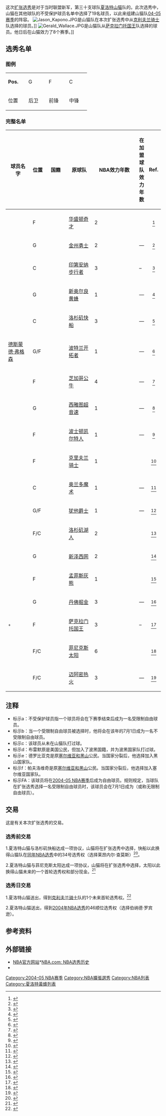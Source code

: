 
{{Infobox NBA Draft
| year          =2004
| logo          =
| logosize      =
| image         =
| imagesize     =
| caption       =
| date          =2004-06-22
| time          =
| location      =
| exp_teams     =[[夏洛特山猫|夏洛特山猫]]
}}

这次[[扩张选秀|扩张选秀]]是对于当时联盟新军，第三十支球队[[夏洛特山猫|夏洛特山猫]]队的。此次选秀中，山猫在其他球队的不受保护球员名单中选择了19名球员，以此来组建山猫队[[2004-05_NBA赛季|04-05赛季]]的阵容。
[[File:Jason_Kapono.JPG|thumb]]是山猫队在本次扩张选秀中从[[克利夫兰骑士|克利夫兰骑士]]队选择的球员。]]
[[File:Gerald_Wallace.JPG|upright]]是山猫队从[[萨克拉门托国王|萨克拉门托国王]]队选择的球员。他日后在山猫效力了8个赛季。]]


==选秀名单==
===图例===
{| class="wikitable"
|width="50"|'''Pos.'''||width="50"|G||width="50"|F||width="50"|C
|-
|位置||后卫||前锋||中锋
|}
{{NBA Draft legend|3=y}}

===完整名单===
{| class="wikitable sortable"
! width="19%"| 球员名字
! width="1%"| 位置
! width="16%"| 国籍
! width="20%"| 原球队
! width="5%"| NBA效力年数{{ref label|Note1|a|a}}
! width="12%"| 在加盟球队效力年数{{ref label|Note2|b|b}}
! width="3%" class=unsortable| Ref.
|-
| {{sortname|罗尼|巴克斯特}}{{ref label|noteFA|FA|FA}}
| F
| {{USA}}
| [[华盛顿奇才|华盛顿奇才]]
| 2
| {{nbay|2005|end}}
|align="center"| <ref>{{cite web|url=http://www.basketball-reference.com/players/b/baxtelo01.html|title=Lonny Baxter Statistics|publisher=Sports Reference LLC|work=basketball-reference.com|accessdate=2010-12-12|archive-date=2012-09-01|archive-url=https://www.webcitation.org/6ALMZjnGd?url=http://www.basketball-reference.com/players/b/baxtelo01.html|dead-url=no}}</ref>
|-
| {{sortname|J·R|布雷默}}{{ref label|noteFA|FA|FA}}
| G
| {{BIH}}{{ref label|Note4|d|d}}
| [[金州勇士|金州勇士]]
| 2
|align="center"| —{{ref label|Note3|c|c}}
|align="center"| <ref>{{cite web|url=http://www.basketball-reference.com/players/b/bremejr01.html|title=J.R. Bremer Statistics|publisher=Sports Reference LLC|work=basketball-reference.com|accessdate=2010-12-12|archive-date=2012-09-01|archive-url=https://www.webcitation.org/6ALMaGh89?url=http://www.basketball-reference.com/players/b/bremejr01.html|dead-url=no}}</ref>
|-
| {{sortname|普里莫兹|布雷泽克}}
| C
| {{SVN}}
| [[印第安纳步行者|印第安纳步行者]]
| 3
| {{nbay|2004|start}}–{{nbay|2007|start}}
|align="center"| <ref>{{cite web |url=http://www.basketball-reference.com/players/b/brezepr01.html |title=Primoz Brezec Statistics |publisher=Sports Reference LLC |work=basketball-reference.com |accessdate=2010-12-12 |archiveurl=https://web.archive.org/web/20101204132741/http://www.basketball-reference.com/players/b/brezepr01.html |archivedate=2010-12-04 |deadurl=no }}</ref>
|-
| {{sortname|莫里斯|卡特|}}{{ref label|noteFA|FA|FA}}
| G
| {{USA}}
| [[新奥尔良黄蜂|新奥尔良黄蜂]]
| 1
|align="center"| —{{ref label|Note3|c|c}}
|align="center"| <ref>{{cite web|url=http://www.basketball-reference.com/players/c/cartema01.html|title=Maurice Carter Statistics|publisher=Sports Reference LLC|work=basketball-reference.com|accessdate=2010-12-12|archive-date=2012-09-01|archive-url=https://www.webcitation.org/6ALMbFyL1?url=http://www.basketball-reference.com/players/c/cartema01.html|dead-url=no}}</ref>
|-
| {{sortname|佩德拉格|德罗比亚克}}{{ref label|NoteA|A|A}}
| C
| {{MNE}}{{ref label|Note5|e|e}}
| [[洛杉矶快船|洛杉矶快船]]
| 3
|align="center"| —{{ref label|Note3|c|c}}
|align="center"| <ref>{{cite web|url=http://www.basketball-reference.com/players/d/drobnpr01.html|title=Predrag Drobnjak Statistics|publisher=Sports Reference LLC|work=basketball-reference.com|accessdate=2010-12-12|archive-date=2017-12-12|archive-url=https://web.archive.org/web/20171212220919/https://www.basketball-reference.com/players/d/drobnpr01.html|dead-url=no}}</ref>
|-
| [[德斯蒙德·弗格森|德斯蒙德·弗格森]]{{ref label|noteFA|FA|FA}}
| G/F
| {{USA}}
| [[波特兰开拓者|波特兰开拓者]]
| 1
|align="center"| —{{ref label|Note3|c|c}}
|align="center"| <ref>{{cite web|url=http://www.basketball-reference.com/players/f/fergude01.html|title=Desmond Ferguson Statistics|publisher=Sports Reference LLC|work=basketball-reference.com|accessdate=2010-12-12|archive-date=2012-09-01|archive-url=https://www.webcitation.org/6ALMcBj9W?url=http://www.basketball-reference.com/players/f/fergude01.html|dead-url=no}}</ref>
|-
| {{sortname|马库斯|费泽尔}}{{ref label|noteFA|FA|FA}}
| F
| {{USA}}
| [[芝加哥公牛|芝加哥公牛]]
| 4
|align="center"| —{{ref label|Note3|c|c}}
|align="center"| <ref>{{cite web|url=http://www.basketball-reference.com/players/f/fizerma01.html|title=Marcus Fizer Statistics|publisher=Sports Reference LLC|work=basketball-reference.com|accessdate=2010-12-12|archive-date=2012-09-01|archive-url=https://www.webcitation.org/6ALMcdqtF?url=http://www.basketball-reference.com/players/f/fizerma01.html|dead-url=no}}</ref>
|-
| {{sortname|里奇|弗拉姆}}{{ref label|noteFA|FA|FA}}
| G
| {{USA}}
| [[西雅图超音速|西雅图超音速]]
| 1
|align="center"| —{{ref label|Note3|c|c}}
|align="center"| <ref>{{cite web |url=http://www.basketball-reference.com/players/f/frahmri01.html |title=Richie Frahm Statistics |publisher=Sports Reference LLC |work=basketball-reference.com |accessdate=2010-12-12 |archiveurl=https://web.archive.org/web/20101112053758/http://www.basketball-reference.com/players/f/frahmri01.html |archivedate=2010-11-12 |deadurl=no }}</ref>
|-
| {{sortname|布兰登|亨特}}
| F
| {{USA}}
| [[波士顿凯尔特人|波士顿凯尔特人]]
| 1
|align="center"| —{{ref label|Note3|c|c}}
|align="center"| <ref>{{cite web|url=http://www.basketball-reference.com/players/h/huntebr01.html|title=Brandon Hunter Statistics|publisher=Sports Reference LLC|work=basketball-reference.com|accessdate=2010-12-12|archive-date=2012-09-01|archive-url=https://www.webcitation.org/6ALMdd8cN?url=http://www.basketball-reference.com/players/h/huntebr01.html|dead-url=no}}</ref>
|-
| {{sortname|杰森|卡波诺}}
| F
| {{USA}}
| [[克里夫兰骑士|克里夫兰骑士]]
| 1
| {{nbay|2004|full=y}}
|align="center"| <ref>{{cite web |url=http://www.basketball-reference.com/players/k/kaponja01.html |title=Jason Kapono Statistics |publisher=Sports Reference LLC |work=basketball-reference.com |accessdate=2010-12-12 |archiveurl=https://web.archive.org/web/20101204124405/http://www.basketball-reference.com/players/k/kaponja01.html |archivedate=2010-12-04 |deadurl=no }}</ref>
|-
| {{sortname|扎扎|帕楚里亚}}
| C
| {{GEO}}
| [[奥兰多魔术|奥兰多魔术]]
| 1
|align="center"| —{{ref label|Note3|c|c}}
|align="center"| <ref>{{cite web |url=http://www.basketball-reference.com/players/p/pachuza01.html |title=Zaza Pachulia Statistics |publisher=Sports Reference LLC |work=basketball-reference.com |accessdate=2010-12-12 |archiveurl=https://web.archive.org/web/20101204164230/http://www.basketball-reference.com/players/p/pachuza01.html |archivedate=2010-12-04 |deadurl=no }}</ref>
|-
| {{sortname|萨沙|帕夫洛维奇}}{{ref label|NoteD|D|D}}
| G/F
| {{SRB}}{{ref label|Note6|f|f}}
| [[犹他爵士|犹他爵士]]
| 1
|align="center"| —{{ref label|Note3|c|c}}
|align="center"| <ref>{{cite web |url=http://www.basketball-reference.com/players/p/pavloal01.html |title=Sasha Pavlovic Statistics |publisher=Sports Reference LLC |work=basketball-reference.com |accessdate=2010-12-12 |archiveurl=https://web.archive.org/web/20101204064003/http://www.basketball-reference.com/players/p/pavloal01.html |archivedate=2010-12-04 |deadurl=no }}</ref>
|-
| {{link-en|贾马尔·桑普森|Jamal Sampson}}
| F/C
| {{USA}}
| [[洛杉矶湖人|洛杉矶湖人]]
| 2
| {{nbay|2004|full=y}}
|align="center"| <ref>{{cite web|url=http://www.basketball-reference.com/players/s/sampsja01.html|title=Jamal Sampson Statistics|publisher=Sports Reference LLC|work=basketball-reference.com|accessdate=2010-12-12|archive-date=2012-09-01|archive-url=https://www.webcitation.org/6ALRFlpJU?url=http://www.basketball-reference.com/players/s/sampsja01.html|dead-url=no}}</ref>
|-
| {{link-en|特马尔·斯雷|Tamar Slay}}{{ref label|noteFA|FA|FA}}
| G
| {{USA}}
| [[新泽西网|新泽西网]]
| 2
| {{nbay|2004|full=y}}
|align="center"| <ref>{{cite web|url=http://www.basketball-reference.com/players/s/slayta01.html|title=Tamar Slay Statistics|publisher=Sports Reference LLC|work=basketball-reference.com|accessdate=2010-12-12|archive-date=2017-06-20|archive-url=https://web.archive.org/web/20170620002123/http://www.basketball-reference.com/players/s/slayta01.html|dead-url=no}}</ref>
|-
| {{link-en|德隆·史密斯|Theron Smith}}
| F
| {{USA}}
| [[孟菲斯灰熊|孟菲斯灰熊]]
| 1
| {{nbay|2004|full=y}}
|align="center"| <ref>{{cite web|url=http://www.basketball-reference.com/players/s/smithth01.html|title=Theron Smith Statistics|publisher=Sports Reference LLC|work=basketball-reference.com|accessdate=2010-12-12|archive-date=2012-09-01|archive-url=https://www.webcitation.org/6ALRGiUnr?url=http://www.basketball-reference.com/players/s/smithth01.html|dead-url=no}}</ref>
|-
| {{link-en|杰夫·特雷皮格尼尔|Jeff Trepagnier}}{{ref label|noteFA|FA|FA}}
| G
| {{USA}}
| [[丹佛掘金|丹佛掘金]]
| 3
|align="center"| —{{ref label|Note3|c|c}}
|align="center"| <ref>{{cite web|url=http://www.basketball-reference.com/players/t/trepaje01.html|title=Jeff Trepagnier Statistics|publisher=Sports Reference LLC|work=basketball-reference.com|accessdate=2010-12-12|archive-date=2012-09-01|archive-url=https://www.webcitation.org/6ALRHAZwb?url=http://www.basketball-reference.com/players/t/trepaje01.html|dead-url=no}}</ref>
|-
|bgcolor="#FFCC00"| {{sortname|杰拉德|华莱士}}<sup>+</sup>
| F
| {{USA}}
| [[萨克拉门托国王|萨克拉门托国王]]
| 3
| {{nbay|2004|start}}–{{nbay|2010|end}}
|align="center"| <ref>{{cite web |url=http://www.basketball-reference.com/players/w/wallage01.html |title=Gerald Wallace Statistics |publisher=Sports Reference LLC |work=basketball-reference.com |accessdate=2010-12-12 |archiveurl=https://web.archive.org/web/20101204050811/http://www.basketball-reference.com/players/w/wallage01.html |archivedate=2010-12-04 |deadurl=no }}</ref>
|-
| {{link-en|贾西迪·怀特|Jahidi White}}{{ref label|NoteB|B|B}}
| F/C
| {{USA}}
| [[菲尼克斯太阳|菲尼克斯太阳]]
| 6
| {{nbay|2004|full=y}}
|align="center"| <ref>{{cite web|url=http://www.basketball-reference.com/players/w/whiteja01.html|title=Jahidi White Statistics|publisher=Sports Reference LLC|work=basketball-reference.com|accessdate=2010-12-12|archive-date=2012-09-01|archive-url=https://www.webcitation.org/6ALRI4qCf?url=http://www.basketball-reference.com/players/w/whiteja01.html|dead-url=no}}</ref>
|-
| {{link-en|洛伦·伍兹|Loren Woods}}{{ref label|noteFA|FA|FA}}
| F/C
| {{USA}}
| [[迈阿密热火|迈阿密热火]]
| 3
|align="center"| —{{ref label|Note3|c|c}}
|align="center"| <ref>{{cite web|url=http://www.basketball-reference.com/players/w/woodslo01.html|title=Loren Woods Statistics|publisher=Sports Reference LLC|work=basketball-reference.com|accessdate=2010-12-12|archive-date=2012-09-01|archive-url=https://www.webcitation.org/6ALRIWkwn?url=http://www.basketball-reference.com/players/w/woodslo01.html|dead-url=no}}</ref>
|}

==注释==
*标示a：不受保护球员指一个球员将会在下赛季结束后成为一名受限制自由球员。
*标示b：当一个受限制自由球员被选择时，他将会在该年的7月1日成为一名不受限制自由球员。
*标示c：该球员从未在山猫队打过球。
*标示d：布雷默原是美国公民，但加入了波黑国籍，并为波黑国家队打过球。
*标示e：德罗比亚克是原[[塞尔维亚和黑山|塞尔维亚和黑山]]公民。当国家分裂后，他选择加入黑山国家队。
*标示f：帕夫洛维奇是原[[塞尔维亚和黑山|塞尔维亚和黑山]]公民。当国家分裂后，他选择加入塞尔维亚国家队。
*标示FA：该球员将在[[2004-05_NBA赛季|2004-05 NBA赛季]]后成为自由球员。规则规定，当球队在扩张选秀选择一名受限制自由球员时，该球员会在7月1日成为{{link-en|完全自由球员|restricted free agent}}（或称无限制自由球员）。

==交易==
这是有关本次扩张选秀的交易。
===选秀前交易===
1.夏洛特山猫与洛杉矶快船达成一项协议，山猫将在扩张选秀中选择{{sortname|佩德拉格|德罗比亚克}}，快船以此换得山猫队在[[2004年NBA選秀|同年NBA选秀]]中的34号选秀权（选择莱昂内尔·查莫斯）<ref>{{cite web|url=http://www.nba.com/bobcats/news/acquire_number_two_pick_062104.html|title=Bobcats Acquire #2 Pick In 2004 NBA Draft|date=2004-06-21|work=NBA.com/Bobcats|publisher=Turner Sports Interactive, Inc|accessdate=2010-12-12|deadurl=yes|archiveurl=https://web.archive.org/web/20091231151558/http://www.nba.com/bobcats/news/acquire_number_two_pick_062104.html|archivedate=2009-12-31}}</ref>。

2.夏洛特山猫与菲尼克斯太阳达成一项协议，山猫将在扩张选秀中选择{{link-en|贾西迪·怀特|Jahidi White}}，太阳以此换得山猫未来的一个首轮选秀权和部分现金。<ref>{{cite web|url=http://www.nba.com/suns/news/expansion_draft_white_040622.html|title=Charlotte Takes White in Expansion Draft|date=2004-06-22|work=NBA.com/Suns|publisher=Turner Sports Interactive, Inc|accessdate=2010-12-12|archive-date=2012-11-10|archive-url=https://web.archive.org/web/20121110001159/http://www.nba.com/suns/news/expansion_draft_white_040622.html|dead-url=no}}</ref>

===选秀日交易===
1.夏洛特山猫送出{{sortname|萨沙|帕夫洛维奇}}，得到[[克利夫兰骑士|克利夫兰骑士]]队的1个未来首轮选秀权。<ref>{{cite web |url=http://www.nba.com/bobcats/news/press_release_trades_062304.html |title=Bobcats Acquire Draft Picks In Two Trades |date=2004-06-23 |work=NBA.com/Bobcats |publisher=Turner Sports Interactive, Inc |accessdate=2010-12-12 |deadurl=yes |archiveurl=https://web.archive.org/web/20100321141603/http://www.nba.com/bobcats/news/press_release_trades_062304.html |archivedate=2010-03-21 }}</ref>

2.夏洛特山猫送出{{sortname|扎扎|帕楚里亚}}，得到[[2004年NBA选秀|2004年NBA选秀]]的46顺位选秀权（选择伯纳德·罗宾逊）。

==参考资料==
{{Reflist}}
==外部链接==
*[http://www.nba.com/ NBA官方网站]*[https://web.archive.org/web/20090315112610/http://www.nba.com/history/draft_index.html NBA.com: NBA选秀历史]
* {{Wayback|url=http://www.nba.com/ |date=20100128104238 }}

[[Category:2004–05_NBA赛季|Category:2004–05 NBA赛季]]
[[Category:NBA擴張選秀|Category:NBA擴張選秀]]
[[Category:NBA列表|Category:NBA列表]]
[[Category:夏洛特黃蜂列表|Category:夏洛特黃蜂列表]]

{{NBA Drafts}}